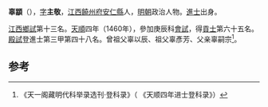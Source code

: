 '''辜顓'''（{{bd|1425年||？}}），[[表字|字]]'''主敬'''，[[江西|江西]][[饒州府|饒州府]][[安仁縣|安仁縣]]人，[[明朝|明朝]]政治人物。[[進士|進士]]出身。

[[江西|江西]][[鄉試|鄉試]]第十三名。[[天顺_(明朝)|天順]]四年（1460年），參加庚辰科[[會試|會試]]，得[[貢士|貢士]]第六十五名。[[殿試|殿試]]登進士第三甲第四十八名。曾祖父辜以辰、祖父辜彥芳、父亲辜嗣宗<ref>《天一阁藏明代科举录选刊·登科录》（ 《天顺四年进士登科录》）</ref>。

==参考==
{{reflist}}
{{明朝人物小作品}}
{{天順四年庚辰科殿試金榜}}